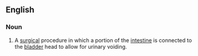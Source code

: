 ==English==

===Noun===
{{en-noun}}

# {{lb|en|medicine}} A [[surgical]] procedure in which a portion of the [[intestine]] is connected to the [[bladder]] head to allow for urinary voiding.